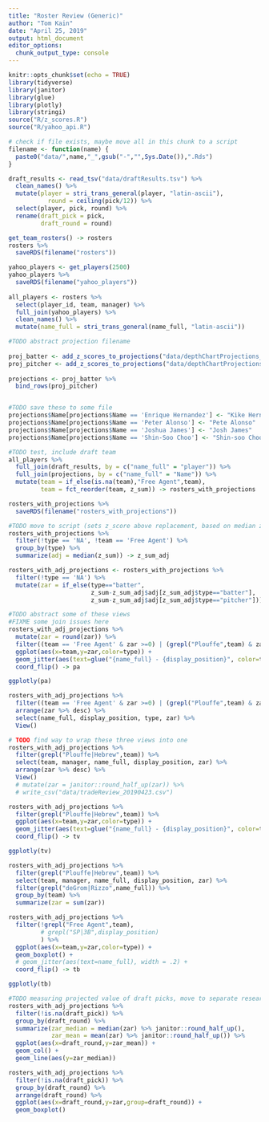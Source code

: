 ```yaml
---
title: "Roster Review (Generic)"
author: "Tom Kain"
date: "April 25, 2019"
output: html_document
editor_options: 
  chunk_output_type: console
---
```


```r
knitr::opts_chunk$set(echo = TRUE)
library(tidyverse)
library(janitor)
library(glue)
library(plotly)
library(stringi)
source("R/z_scores.R")
source("R/yahoo_api.R")
```


```r
# check if file exists, maybe move all in this chunk to a script
filename <- function(name) {
  paste0("data/",name,"_",gsub("-","",Sys.Date()),".Rds")
}

draft_results <- read_tsv("data/draftResults.tsv") %>% 
  clean_names() %>% 
  mutate(player = stri_trans_general(player, "latin-ascii"),
           round = ceiling(pick/12)) %>%  
  select(player, pick, round) %>% 
  rename(draft_pick = pick,
         draft_round = round)

get_team_rosters() -> rosters
rosters %>% 
  saveRDS(filename("rosters"))

yahoo_players <- get_players(2500)
yahoo_players %>% 
  saveRDS(filename("yahoo_players"))
  
all_players <- rosters %>% 
  select(player_id, team, manager) %>% 
  full_join(yahoo_players) %>% 
  clean_names() %>% 
  mutate(name_full = stri_trans_general(name_full, "latin-ascii"))

#TODO abstract projection filename
  
proj_batter <- add_z_scores_to_projections("data/depthChartProjections_ros_batters_20190429.csv","batter") 
proj_pitcher <- add_z_scores_to_projections("data/depthChartProjections_ros_pitchers_20190429.csv", "pitcher")
  
projections <- proj_batter %>% 
  bind_rows(proj_pitcher)


#TODO save these to some file
projections$Name[projections$Name == 'Enrique Hernandez'] <- "Kike Hernandez"
projections$Name[projections$Name == 'Peter Alonso'] <- "Pete Alonso"
projections$Name[projections$Name == 'Joshua James'] <- "Josh James"
projections$Name[projections$Name == 'Shin-Soo Choo'] <- "Shin-soo Choo"

#TODO test, include draft team
all_players %>% 
  full_join(draft_results, by = c("name_full" = "player")) %>% 
  full_join(projections, by = c("name_full" = "Name")) %>% 
  mutate(team = if_else(is.na(team),"Free Agent",team),
         team = fct_reorder(team, z_sum)) -> rosters_with_projections

rosters_with_projections %>% 
  saveRDS(filename("rosters_with_projections"))

```

```r
#TODO move to script (sets z_score above replacement, based on median z_score of rostered players, grouped by type [batter/pitcher])
rosters_with_projections %>% 
  filter(!type == 'NA', !team == 'Free Agent') %>%
  group_by(type) %>% 
  summarize(adj = median(z_sum)) -> z_sum_adj

rosters_with_adj_projections <- rosters_with_projections %>% 
  filter(!type == 'NA') %>% 
  mutate(zar = if_else(type=="batter",
                       z_sum-z_sum_adj$adj[z_sum_adj$type=="batter"],
                       z_sum-z_sum_adj$adj[z_sum_adj$type=="pitcher"]))
```

```r
#TODO abstract some of these views
#FIXME some join issues here
rosters_with_adj_projections %>% 
  mutate(zar = round(zar)) %>% 
  filter((team == 'Free Agent' & zar >=0) | (grepl("Plouffe",team) & zar < 0)) %>% 
  ggplot(aes(x=team,y=zar,color=type)) +
  geom_jitter(aes(text=glue("{name_full} - {display_position}", color=type))) +
  coord_flip() -> pa

ggplotly(pa)

rosters_with_adj_projections %>% 
  filter((team == 'Free Agent' & zar >=0) | (grepl("Plouffe",team) & zar < 0)) %>% 
  arrange(zar %>% desc) %>% 
  select(name_full, display_position, type, zar) %>% 
  View()
```

```r
# TODO find way to wrap these three views into one
rosters_with_adj_projections %>% 
  filter(grepl("Plouffe|Hebrew",team)) %>% 
  select(team, manager, name_full, display_position, zar) %>% 
  arrange(zar %>% desc) %>% 
  View()
  # mutate(zar = janitor::round_half_up(zar)) %>% 
  # write_csv("data/tradeReview_20190423.csv")

rosters_with_adj_projections %>% 
  filter(grepl("Plouffe|Hebrew",team)) %>% 
  ggplot(aes(x=team,y=zar,color=type)) +
  geom_jitter(aes(text=glue("{name_full} - {display_position}", color=type)), width=.2) +
  coord_flip() -> tv

ggplotly(tv)

rosters_with_adj_projections %>% 
  filter(grepl("Plouffe|Hebrew",team)) %>% 
  select(team, manager, name_full, display_position, zar) %>% 
  filter(grepl("deGrom|Rizzo",name_full)) %>% 
  group_by(team) %>% 
  summarize(zar = sum(zar))
```

```r
rosters_with_adj_projections %>% 
  filter(!grepl("Free Agent",team),
         # grepl("SP|3B",display_position)
         ) %>% 
  ggplot(aes(x=team,y=zar,color=type)) +
  geom_boxplot() +
  # geom_jitter(aes(text=name_full), width = .2) +
  coord_flip() -> tb

ggplotly(tb)
```

```r
#TODO measuring projected value of draft picks, move to separate research
rosters_with_adj_projections %>% 
  filter(!is.na(draft_pick)) %>%
  group_by(draft_round) %>% 
  summarize(zar_median = median(zar) %>% janitor::round_half_up(),
            zar_mean = mean(zar) %>% janitor::round_half_up()) %>%
  ggplot(aes(x=draft_round,y=zar_mean)) +
  geom_col() +
  geom_line(aes(y=zar_median))

rosters_with_adj_projections %>% 
  filter(!is.na(draft_pick)) %>% 
  group_by(draft_round) %>% 
  arrange(draft_round) %>% 
  ggplot(aes(x=draft_round,y=zar,group=draft_round)) +
  geom_boxplot()
```